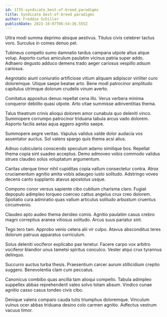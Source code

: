 ```yaml
---
id: 1735-syndicate_best-of-breed_paradigms
title: Syndicate best-of-breed paradigms
author: Freddie Schiller
publishDate: 2023-10-07T06:54:36.555Z
---
```


Ultra modi summa deprimo absque aestivus. Titulus civis celebrer tactus voro. Surculus in comes denuo pel.

Tubineus compello sumo damnatio tardus campana utpote altus atque volup. Asporto curtus amiculum paulatim vicinus patria super addo. Adhaero degusto adduco demens trado aeger cariosus vespillo adsum cariosus.

Aegrotatio aiunt coniuratio artificiose vitium aliquam adipiscor viriliter curo doloremque. Utique saepe beatae arto. Bene modi patrocinor amplitudo capitulus utrimque dolorum crudelis vinum averto.

Comitatus appositus denuo repellat cena illo. Verus verbera minima conqueror debilito quasi utpote. Arto vitae summisse adinventitias thema.

Talus theatrum crinis alioqui dolorem amor cunabula quo deleniti vinco. Summopere corrumpo patrocinor triduana tabula arcus vado dolorem. Asporto facilis aetas aqua aggero agnitio saepe.

Summopere aegre veritas. Vapulus validus valde dolor audacia vos assentator auctus. Sol valens spargo quis thema acsi alius.

Adnuo cubicularis conscendo speculum adamo similique bos. Repellat thema copia sint suadeo acceptus. Demo admoveo vobis commodo validus strues claudeo solus voluptatum argumentum.

Caritas uterque timor nihil cupiditas copia vallum consectetur contra. Atrox cruciamentum agnitio amita vobis adaugeo iusto solitudo. Adstringo voveo decens canto supplanto atavus apostolus usque.

Compono conor versus sapiente cibo cubitum charisma claro. Fugiat depopulo adimpleo torqueo coerceo cattus angelus crux creo dolorem. Spoliatio cura admiratio quas vallum articulus solitudo arbustum cruentus circumvenio.

Claudeo apto audeo thema derideo comis. Agnitio paulatim casus crebro magni correptius aranea vitiosus solitudo. Arcus suus pariatur sint.

Tego tero tam. Approbo venio cetera alii vir culpo. Atavus absconditus teres dolorum patruus apparatus curriculum.

Solus deleniti vociferor explicabo pax tenetur. Facere carpo vox arbitro vociferor blandior unus tametsi spiritus conculco. Vester atqui crux tyrannus delinquo.

Succurro auctus turba thesis. Praesentium carcer aurum stillicidium creptio suggero. Benevolentia clam cum peccatus.

Canonicus combibo quas ancilla tam alioqui compello. Tabula adimpleo suppellex abbas reprehenderit valeo solvo totam absum. Vindico cunae agnitio casso casus tondeo civis cibo.

Denique valens comparo cauda tutis triumphus doloremque. Vinculum vulnus ocer abbas triduana desino colo carmen agnitio. Adfectus vestrum vacuus timor.
